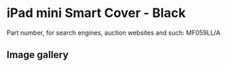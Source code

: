 # iPad mini Smart Cover - Black

Part number, for search engines, auction websites and such: MF059LL/A

## Image gallery

<div style={{ width: "768px" }}>
  <GalleryComponent
    images={[
      {
        original: "/everysource/MF059",
        thumbnail: "/everypreview/MF059",
      },
      {
        original: "/everysource/MF059_AV1_SILVER",
        thumbnail: "/everypreview/MF059_AV1_SILVER",
      },
      {
        original: "/everysource/MF059_AV1_SPACE_GRAY",
        thumbnail: "/everypreview/MF059_AV1_SPACE_GRAY",
      },
      {
        original: "/everysource/MF059_AV2",
        thumbnail: "/everypreview/MF059_AV2",
      },
      {
        original: "/everysource/MF059_AV3",
        thumbnail: "/everypreview/MF059_AV3",
      },
      {
        original: "/everysource/MF059_AV4",
        thumbnail: "/everypreview/MF059_AV4",
      },
      {
        original: "/everysource/MF059_AV5",
        thumbnail: "/everypreview/MF059_AV5",
      }
    ]}
  />
</div>